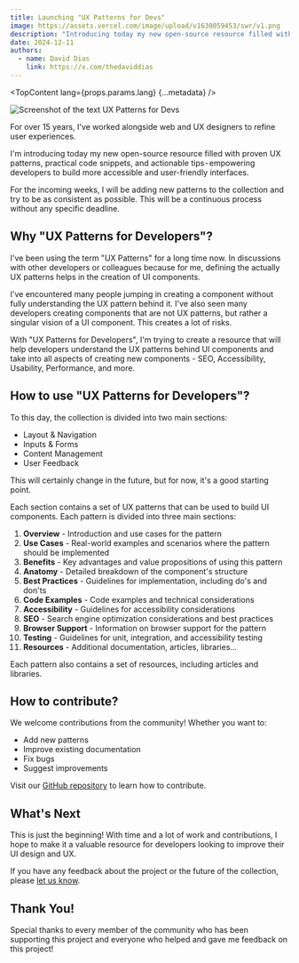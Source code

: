 ```yaml
---
title: Launching "UX Patterns for Devs"
image: https://assets.vercel.com/image/upload/v1630059453/swr/v1.png
description: "Introducing today my new open-source resource filled with proven UX patterns, practical code snippets, and actionable tips - empowering developers to build more accessible and user-friendly interfaces."
date: 2024-12-11
authors:
  - name: David Dias
    link: https://x.com/thedaviddias
---
```



<TopContent lang={props.params.lang} {...metadata} />

![Screenshot of the text UX Patterns for Devs](../../../public/img/opengraph-image.png)

For over 15 years, I've worked alongside web and UX designers to refine user experiences.

I'm introducing today my new open-source resource filled with proven UX patterns, practical code snippets, and actionable tips - empowering developers to build more accessible and user-friendly interfaces.

For the incoming weeks, I will be adding new patterns to the collection and try to be as consistent as possible. This will be a continuous process without any specific deadline.

## Why "UX Patterns for Developers"?

I've been using the term "UX Patterns" for a long time now. In discussions with other developers or colleagues because for me, defining the actually UX patterns helps in the creation of UI components.

I've encountered many people jumping in creating a component without fully understanding the UX pattern behind it. I've also seen many developers creating components that are not UX patterns, but rather a singular vision of a UI component. This creates a lot of risks.

With "UX Patterns for Developers", I'm trying to create a resource that will help developers understand the UX patterns behind UI components and take into all aspects of creating new components - SEO, Accessibility, Usability, Performance, and more.

## How to use "UX Patterns for Developers"?

To this day, the collection is divided into two main sections:

- Layout & Navigation
- Inputs & Forms
- Content Management
- User Feedback

This will certainly change in the future, but for now, it's a good starting point.

Each section contains a set of UX patterns that can be used to build UI components. Each pattern is divided into three main sections:

1. **Overview** - Introduction and use cases for the pattern
2. **Use Cases** - Real-world examples and scenarios where the pattern should be implemented
3. **Benefits** - Key advantages and value propositions of using this pattern
4. **Anatomy** - Detailed breakdown of the component's structure
5. **Best Practices** - Guidelines for implementation, including do's and don'ts
6. **Code Examples** - Code examples and technical considerations
7. **Accessibility** - Guidelines for accessibility considerations
8. **SEO** - Search engine optimization considerations and best practices
9. **Browser Support** - Information on browser support for the pattern
10. **Testing** - Guidelines for unit, integration, and accessibility testing
11. **Resources** - Additional documentation, articles, libraries...

Each pattern also contains a set of resources, including articles and libraries.

## How to contribute?

We welcome contributions from the community! Whether you want to:

- Add new patterns
- Improve existing documentation
- Fix bugs
- Suggest improvements

Visit our [GitHub repository](https://github.com/thedaviddias/ux-patterns-for-developers/blob/main/.github/CONTRIBUTING) to learn how to contribute.

## What's Next

This is just the beginning! With time and a lot of work and contributions, I hope to make it a valuable resource for developers looking to improve their UI design and UX.

If you have any feedback about the project or the future of the collection, please
[let us know](https://github.com/thedaviddias/ux-patterns-for-developers/discussions).

## Thank You!

Special thanks to every member of the community who has been supporting this project and everyone who helped and gave me feedback on this project!
